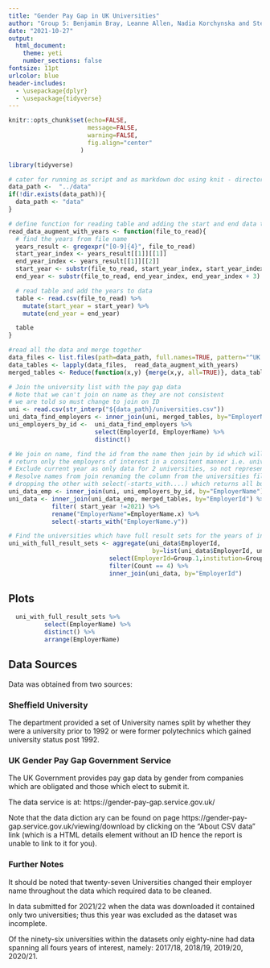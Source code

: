 ```yaml
---
title: "Gender Pay Gap in UK Universities"
author: "Group 5: Benjamin Bray, Leanne Allen, Nadia Korchynska and Stephen Wotton"
date: "2021-10-27"
output:
  html_document:
    theme: yeti
    number_sections: false
fontsize: 11pt
urlcolor: blue
header-includes:
  - \usepackage{dplyr}
  - \usepackage{tidyverse}
---
```


```r
knitr::opts_chunk$set(echo=FALSE,
                      message=FALSE,
                      warning=FALSE,
                      fig.align="center"
                    )
```
```r
library(tidyverse)

# cater for running as script and as markdown doc using knit - directory differs in intellij
data_path <-  "../data"
if(!dir.exists(data_path)){
  data_path <- "data"
}

# define function for reading table and adding the start and end data to the data
read_data_augment_with_years <- function(file_to_read){
  # find the years from file name
  years_result <- gregexpr("[0-9]{4}", file_to_read)
  start_year_index <- years_result[[1]][[1]]
  end_year_index <- years_result[[1]][[2]]
  start_year <- substr(file_to_read, start_year_index, start_year_index + 3)
  end_year <- substr(file_to_read, end_year_index, end_year_index + 3)

  # read table and add the years to data
  table <- read.csv(file_to_read) %>%
    mutate(start_year = start_year) %>%
    mutate(end_year = end_year)

  table
}

#read all the data and merge together
data_files <- list.files(path=data_path, full.names=TRUE, pattern="^UK Gender Pay Gap Data -(.*).csv$" )
data_tables <- lapply(data_files,  read_data_augment_with_years)
merged_tables <- Reduce(function(x,y) {merge(x,y, all=TRUE)}, data_tables)

# Join the university list with the pay gap data
# Note that we can't join on name as they are not consistent
# we are told so must change to join on ID
uni <- read.csv(str_interp("${data_path}/universities.csv"))
uni_data_find_employers <- inner_join(uni, merged_tables, by="EmployerName")
uni_employers_by_id <-  uni_data_find_employers %>%
                        select(EmployerId, EmployerName) %>%
                        distinct()

# We join on name, find the id from the name then join by id which will
# return only the employers of interest in a consitent manner i.e. universities
# Exclude current year as only data for 2 universities, so not representative sample.
# Resolve names from join renaming the column from the universities file and
# dropping the other with select(-starts_with....) which returns all but that column
uni_data_emp <- inner_join(uni, uni_employers_by_id, by="EmployerName")
uni_data <- inner_join(uni_data_emp, merged_tables, by="EmployerId") %>%
            filter( start_year !=2021) %>%
            rename("EmployerName"=EmployerName.x) %>%
            select(-starts_with("EmployerName.y"))

# Find the universities which have full result sets for the years of interest i.e. 4 years pre start year 2021
uni_with_full_result_sets <- aggregate(uni_data$EmployerId,
                                        by=list(uni_data$EmployerId, uni_data$institution), FUN=length) %>%
                            select(EmployerId=Group.1,institution=Group.2, Count=x  ) %>%
                            filter(Count == 4) %>%
                            inner_join(uni_data, by="EmployerId")


```
## Plots
```r
  uni_with_full_result_sets %>%
          select(EmployerName) %>%
          distinct() %>%
          arrange(EmployerName)
```

## Data Sources
Data was obtained from two sources:

### Sheffield University
The department provided a set of University names split by whether they were a university prior to 1992 or were former polytechnics which gained university status post 1992.

### UK Gender Pay Gap Government Service
The UK Government provides pay gap data by gender from companies which are obligated and those which elect to submit it.

The data service is at: https://gender-pay-gap.service.gov.uk/

Note that the data diction ary can be found on page https://gender-pay-gap.service.gov.uk/viewing/download by clicking on the "About CSV data" link (which is a HTML details element without an ID hence the report is unable to link to it for you).

### Further Notes
It should be noted that twenty-seven Universities changed their employer name  throughout the data which required data to be cleaned.

In data submitted for 2021/22 when the data was downloaded it contained only two universities; thus this year was excluded as the dataset was incomplete.

Of the ninety-six universities within the datasets only eighty-nine had data spanning all fours years of interest, namely: 2017/18, 2018/19, 2019/20, 2020/21.
